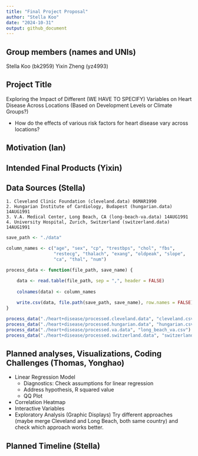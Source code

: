 ```yaml
---
title: "Final Project Proposal"
author: "Stella Koo"
date: "2024-10-31"
output: github_document
---
```


## Group members (names and UNIs)
Stella Koo (bk2959)
Yixin Zheng (yz4993)

## Project Title 
Exploring the Impact of Different (WE HAVE TO SPECIFY) Variables on Heart Disease Across Locations (Based on Development Levels or Climate Groups?)

* How do the effects of various risk factors for heart disease vary across locations?

## Motivation (Ian)


## Intended Final Products (Yixin)


## Data Sources (Stella)
    1. Cleveland Clinic Foundation (cleveland.data) 06MAR1990
    2. Hungarian Institute of Cardiology, Budapest (hungarian.data) 14AUG1991
    3. V.A. Medical Center, Long Beach, CA (long-beach-va.data) 14AUG1991
    4. University Hospital, Zurich, Switzerland (switzerland.data) 14AUG1991
    
```r
save_path <- "./data"

column_names <- c("age", "sex", "cp", "trestbps", "chol", "fbs", 
                  "restecg", "thalach", "exang", "oldpeak", "slope", 
                  "ca", "thal", "num")

process_data <- function(file_path, save_name) {

    data <- read.table(file_path, sep = ",", header = FALSE)
    
    colnames(data) <- column_names
    
    write.csv(data, file.path(save_path, save_name), row.names = FALSE)
}

process_data("./heart+disease/processed.cleveland.data", "cleveland.csv")
process_data("./heart+disease/processed.hungarian.data", "hungarian.csv")
process_data("./heart+disease/processed.va.data", "long_beach_va.csv")
process_data("./heart+disease/processed.switzerland.data", "switzerland.csv")
```

## Planned analyses, Visualizations, Coding Challenges (Thomas, Yonghao)
* Linear Regression Model 
    * Diagnostics: Check assumptions for linear regression
    * Address hypothesis, R squared value
    * QQ Plot
* Correlation Heatmap
* Interactive Variables
* Exploratory Analysis (Graphic Displays)
Try different approaches (maybe merge Cleveland and Long Beach, both same country) and check which approach works better.

## Planned Timeline (Stella)

